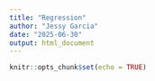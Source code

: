 ```yaml
---
title: "Regression"
author: "Jessy Garcia"
date: "2025-06-30"
output: html_document
---
```


```r
knitr::opts_chunk$set(echo = TRUE)
```

